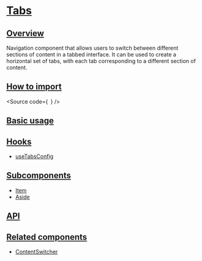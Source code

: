

<Meta of={Stories} />

# [Tabs](#tabs)

## [Overview](#overview)

Navigation component that allows users to switch between different sections of content in a tabbed interface.
It can be used to create a horizontal set of tabs, with each tab corresponding to a different section of content.

## [How to import](#how-to-import)

<Source
  code={`
`}
/>

## [Basic usage](#basic-usage)

<Canvas of={Stories.Base} />

## [Hooks](#hooks)

- [useTabsConfig](?path=/docs/components-core-navigation-tabs-hooks--docs)

## [Subcomponents](#subcomponents)

- [Item](?path=/docs/components-core-navigation-tabs-subcomponents--docs)
- [Aside](?path=/docs/components-core-navigation-tabs-subcomponents--docs)

## [API](#api)

<ArgTypes of={Stories} />

## [Related components](#related-components)

- [ContentSwitcher](?path=/docs/components-core-navigation-contentswitcher--docs)

